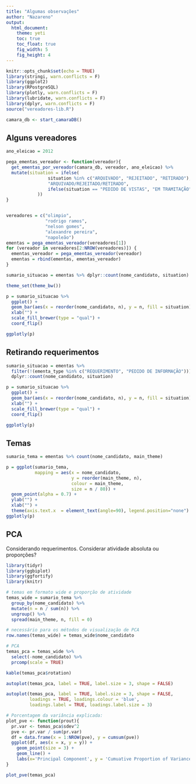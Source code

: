 ```yaml
---
title: "Algumas observações"
author: "Nazareno"
output:
  html_document:
    theme: yeti
    toc: true
    toc_float: true
    fig_width: 5
    fig_height: 4
---
```


```r
knitr::opts_chunk$set(echo = TRUE)
library(stringi, warn.conflicts = F)
library(ggplot2)
library(RPostgreSQL)
library(plotly, warn.conflicts = F)
library(lubridate, warn.conflicts = F)
library(dplyr, warn.conflicts = F)
source("vereadores-lib.R")

camara_db <- start_camaraDB()
```

## Alguns vereadores 

```r
ano_eleicao = 2012

pega_ementas_vereador <- function(vereador){
  get_ementas_por_vereador(camara_db, vereador, ano_eleicao) %>% 
  mutate(situation = ifelse(
                situation %in% c("ARQUIVADO", "REJEITADO", "RETIRADO"),
                "ARQUIVADO/REJEITADO/RETIRADO",
                ifelse(situation == "PEDIDO DE VISTAS", "EM TRAMITAÇÃO", situation)
            ))
}


vereadores = c("olimpio", 
               "rodrigo ramos", 
               "nelson gomes",
               "alexandre pereira",
               "napoleão")
ementas = pega_ementas_vereador(vereadores[1])
for (vereador in vereadores[2:NROW(vereadores)]) {
  ementas_vereador = pega_ementas_vereador(vereador)  
  ementas = rbind(ementas, ementas_vereador)
}

sumario_situacao = ementas %>% dplyr::count(nome_candidato, situation)

theme_set(theme_bw())

p = sumario_situacao %>% 
  ggplot() + 
  geom_bar(aes(x = reorder(nome_candidato, n), y = n, fill = situation), stat = "identity") + 
  xlab("") + 
  scale_fill_brewer(type = "qual") + 
  coord_flip()  

ggplotly(p)

```

## Retirando requerimentos

```r
sumario_situacao = ementas %>% 
  filter(!(ementa_type %in% c("REQUERIMENTO", "PEDIDO DE INFORMAÇÃO"))) %>% 
  dplyr::count(nome_candidato, situation)

p = sumario_situacao %>% 
  ggplot() + 
  geom_bar(aes(x = reorder(nome_candidato, n), y = n, fill = situation), stat = "identity") + 
  xlab("") + 
  scale_fill_brewer(type = "qual") + 
  coord_flip()  

ggplotly(p)

```


## Temas

```r
sumario_tema = ementas %>% count(nome_candidato, main_theme)

p = ggplot(sumario_tema, 
           mapping = aes(x = nome_candidato, 
                         y = reorder(main_theme, n), 
                         colour = main_theme,
                         size = n / 80)) + 
  geom_point(alpha = 0.7) + 
  ylab("") +
  xlab("") + 
  theme(axis.text.x  = element_text(angle=90), legend.position="none")
ggplotly(p)

```

## PCA

Considerando requerimentos. Considerar atividade absoluta ou proporções?

```r
library(tidyr)
library(ggbiplot)
library(ggfortify)
library(knitr)

# temas em formato wide e proporção de atividade
temas_wide = sumario_tema %>% 
  group_by(nome_candidato) %>% 
  mutate(n = n / sum(n)) %>% 
  ungroup() %>% 
  spread(main_theme, n, fill = 0)

# necessário para os métodos de visualização de PCA
row.names(temas_wide) = temas_wide$nome_candidato

# PCA
temas_pca = temas_wide %>% 
  select(-nome_candidato) %>%
  prcomp(scale = TRUE)

kable(temas_pca$rotation)

autoplot(temas_pca, label = TRUE, label.size = 3, shape = FALSE)

autoplot(temas_pca, label = TRUE, label.size = 3, shape = FALSE, 
         loadings = TRUE, loadings.colour = 'blue',
         loadings.label = TRUE, loadings.label.size = 3)

# Porcentagem da variância explicada: 
plot_pve <- function(prout){
  pr.var <- temas_pca$sdev^2
  pve <- pr.var / sum(pr.var)
  df = data.frame(x = 1:NROW(pve), y = cumsum(pve))
  ggplot(df, aes(x = x, y = y)) + 
    geom_point(size = 3) + 
    geom_line() + 
    labs(x='Principal Component', y = 'Cumuative Proportion of Variance Explained')
}

plot_pve(temas_pca)

```


